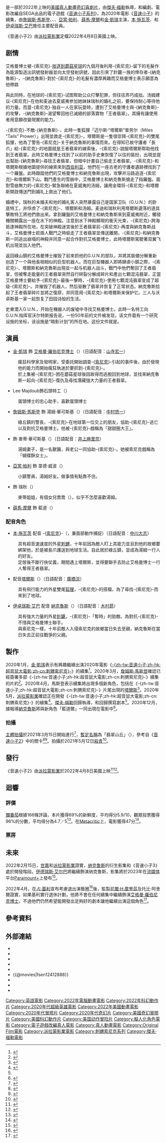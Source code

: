 {{NoteAT
|G1=Show
|G2=Movie
|G3=Games
|T=zh-hk:超音鼠大電影2;zh-tw:音速小子2 (電影);zh-cn:刺猬索尼克2 (电影)
|1=zh-hk:《超音鼠大電影2》;zh-tw:《音速小子2》; zh-cn:《刺猬索尼克2》
|2=zh-hans:本·施瓦茨; zh-hant:本·施瓦茨; zh-tw:班·許瓦茲
|3=zh-hk:阿湯;zh-tw:湯姆;zh-cn:湯姆;
|4=zh-hk:美迪;zh-tw:麥蒂;zh-cn:麥蒂;
|5=zh-hk:祖祖;zh-tw:喬喬;zh-cn:喬喬;
|6=zh-hk:華可斯基;zh-tw:華高斯基;zh-cn:華高斯基;
|7=zh-hk:綠山鎮;zh-tw:綠丘鎮;zh-cn:綠丘鎮;
|8=zh-hk:冬甩狂;zh-tw:甜甜圈大王;zh-cn:甜甜圈大王
|9=zh-hk:蝴蝶餅女士;zh-tw:蝴蝶酥女士;zh-cn:蝴蝶酥女士
|10=zh-hk:麗素;zh-tw:瑞秋;zh-cn:瑞秋
}}
{{Infobox film
| name = -{zh-tw:音速小子;zh-hk:超音鼠大電影;zh-cn:刺猬索尼克}-2
| original_name = {{lang|en|''Sonic the Hedgehog 2''}}
| image = Sonic the Hedgehog 2 Poster.jpg
| caption = 電影海報
| director = [[傑夫·福勒|傑夫·福勒]]
| producer = {{Plain list|
* [[尼爾·H·摩里茲|尼爾·H·摩里茲]]
* 托比·阿舍爾
* 中原亨
}}
| writer = {{Plain list|
* {{le|派翠克·凱西 (編劇)|Patrick Casey (writer)|派翠克·凱西}}
* {{le|沃姆·米勒|Worm Miller|喬許·米勒}}
}}
| based_on = {{based on|[[音速小子系列|音速小子系列]]|[[SEGA|SEGA]]<br />[[Sonic_Team|Sonic Team]]<br />[[中裕司|中裕司]]<br />[[大島直人|大島直人]]<br />[[安原廣和|安原廣和]]}}
| starring = {{Plain list|
* [[詹姆斯·馬斯登|詹姆斯·馬斯登]]
* [[本·施瓦茨|本·施瓦茨]]
* {{le|蒂卡·桑普特|Tika Sumpter}}
* {{le|柯琳·維拉德|Colleen Villard}}
* {{le|娜塔莎·羅斯威爾|Natasha Rothwell}}
* [[亞當·帕利|亞當·帕利]]
* [[薛馬·摩爾|薛馬·摩爾]]
* [[伊卓瑞斯·艾巴|伊卓瑞斯·艾巴]]
* [[金·凱瑞|金·凱瑞]]
}}
| music = [[Junkie_XL|湯姆·霍肯伯格]]
| cinematography = {{le|布蘭登·特羅斯特|Brandon Trost}}
| editing = 吉姆·梅
| studio = {{Plain list|
* SEGA
* [[Original_Film|Original Film]]
* {{le|Marza動畫星球工作室|Marza Animation Planet}}
* {{le|Blur Studio|Blur Studio}}
}}
| distributor = {{Plain list|
* [[派拉蒙影業|派拉蒙影業]]（美國、台灣）
* [[洲立影片發行（香港）|洲立-{影片}-發行]]（香港、澳門）
* {{lj|東寶東和|東宝東和|東和影業}}（日本）
}}
| released = {{Film date|2022|4|1|台灣|2022|4|8|美國|2022|7|21|香港、澳門|2022|8|19|日本}}
| runtime = 122分鐘<ref name=BBFC>{{Cite web |url=https://www.bbfc.co.uk/release/sonic-the-hedgehog-2-q29sbgvjdglvbjpwwc0xmdaxmzq5 |title=Sonic the Hedgehog 2 (PG) | date=2022-03-24 |website=[[British_Board_of_Film_Classification|British Board of Film Classification]] |access-date=2022-03-24  |url-status=live }}</ref>
| country = {{Plain list|
* {{美國電影產地}}
* {{日本電影}}
}}
| language = 英語
| budget = 9000萬–1.1億美元<ref name="BOPreview">Multiple sources:
* {{cite web|url=https://deadline.com/2022/04/sonic-the-hedgehog-2-ambulance-weekend-box-office-1234995965/|title=''Sonic The Hedgehog 2'' To Keep Spring Thing Going With $50M+ Start – Box Office Preview|date=2022-04-06|first=Anthony|last=D'Alessandro|website=[[Deadline_Hollywood|Deadline Hollywood]]|access-date=2022-04-06}}
* {{cite web|url=https://www.boxofficepro.com/weekend-box-office-forecast-sonic-the-hedgehog-2-may-break-out-as-ambulance-and-everything-everywhere-all-at-once-counter-program/|title=Weekend Box Office Forecast: ''Sonic the Hedgehog 2'' May Break Out as ''Ambulance'' and ''Everything Everywhere All at Once'' Counter-Program|date=2022-04-06|first=Shawn|last=Robbins|website=[[Boxoffice_Pro|Boxoffice Pro]]|access-date=2022-04-06}}
* {{cite web|url=https://variety.com/2022/film/news/sonic-2-box-office-opening-weekend-ambulance-1235225701/|title=Box Office: ''Sonic the Hedgehog 2'' Looks to Speed Past Jake Gyllenhaal's ''Ambulance'' and ''Morbius''|date=2022-04-06|first=Rebecca|last=Rubin|website=[[Variety_(magazine)|Variety]]|access-date=2022-04-06}}</ref>
| gross = 4億美元<ref name="BOM">{{cite web |url= https://www.boxofficemojo.com/title/tt12412888/?ref_=bo_rl_ti |title= Sonic the Hedgehog 2 (2022) |access-date=2022-04-04}}{{cbignore}}</ref>
| preceded_by = 《[[音速小子_(電影)|音速小子]]》
| followed_by = 
| cn_name = 刺猬索尼克2
| hk_name = 超音鼠大電影2
| tw_name = 音速小子2
| sg_name = 音速小子2
}}
{{作品名稱|name=''Sonic the Hedgehog 2''|hk=超音鼠大電影2|tw=音速小子2|cn=刺猬索尼克2|equiv-sg=tw}}是一部於2022年上映的[[美國|美國]][[動畫電影|真人動畫]][[奇幻片|奇幻]][[喜劇片|喜劇片]]，由[[傑夫·福勒|傑夫·福勒]]執導，{{le|派翠克·凱西 (編劇)|Patrick Casey (writer)|派翠克·凱西}}和{{le|沃姆·米勒|Worm Miller|喬許·米勒}}編劇。電影改編自SEGA出品的電子遊戲《[[音速小子系列|音速小子系列]]》，為2020年電影《[[音速小子_(電影)|音速小子]]》的續集，由[[詹姆斯·馬斯登|詹姆斯·馬斯登]]、{{le|蒂卡·桑普特|Tika Sumpter}}、{{le|娜塔莎·羅斯威爾|Natasha Rothwell}}、[[亞當·帕利|亞當·帕利]]、[[薛馬·摩爾|薛馬·摩爾]]和[[金·凱瑞|金·凱瑞]]主演，[[本·施瓦茨|本·施瓦茨]]、{{le|柯琳·維拉德|Colleen Villard}}和[[伊卓瑞斯·艾巴|伊卓瑞斯·艾巴]]擔任主要配音員。

《音速小子2》由[[派拉蒙影業|派拉蒙影業]]定檔2022年4月8日美國上映。

== 剧情 ==
艾格曼博士被-{索尼克}-[[音速小子_(電影)|放逐到蘑菇星球]]的九個月後利用-{索尼克}-留下的毛髮作為能源製造出訊號發射器並向太空發射訊號，因此引來了針鼴一族的倖存者-{納克魯斯}-，-{納克魯斯}-對於-{索尼克}-的毛髮有濃厚興趣而艾格曼博士表示願意為他帶路

與此同時，在地球的-{索尼克}-试图帮助公众打擊犯罪，但往往弄巧成拙。汤姆建议-{索尼克}-在他和麦迪去夏威夷参加她妹妹瑞秋的婚礼之前，要保持耐心等待他的力量。而當-{索尼克}-独自一人在家玩耍時，遭到了艾格曼博士與-{納克魯斯}-的攻擊，-{納克魯斯}-渴望奪回他已滅絕的部落寶物「王者翡翠」，其擁有讓使用者用意願改變現實的能力。

-{索尼克}-不敵-{納克魯斯}-，此時一隻狐狸「迈尔斯·“塔爾斯”普劳尔（Miles “Tails” Prower）」出現並救走-{索尼克}-，塔爾斯是一隻很崇拜-{索尼克}-的雙尾狐狸，他為了警告-{索尼克}-关于納克魯斯的事情而來。在得知已故守護者「長爪」給-{索尼克}-的地圖就是王者翡翠的線索後，-{索尼克}-說服塔爾斯帮助他找到王者翡翠。此時艾格曼博士找到了以前的助手史東恢復了以往的裝扮，出現並提出幫助-{納克魯斯}-尋找王者翡翠，但暗中計畫自己偷走王者翡翠。-{索尼克}-和塔爾斯根據地圖提供的線索來到[[西伯利亚|西伯利亚]]，他們在一座古老的守護者遺跡裡找到了一个羅盤。此時跟蹤他們的艾格曼博士和納克魯斯出現，攻擊并沿路追逐-{索尼克}-和塔爾斯下山。戰鬥產生的雪崩中，艾格曼博士和納克魯斯搶走了指羅盤。面對雪崩無力的-{索尼克}-緊急聯絡在夏威夷的汤姆，讓用金環将-{索尼克}-和塔爾斯開啟傳送門到婚礼上救出了他们。

婚禮中，瑞秋的未婚夫和他的婚礼客人突然暴露自己是国家卫队（G.U.N.）的卧底特工，并俘虏了-{索尼克}-、塔爾斯和汤姆。麦迪和瑞秋利用塔爾斯遺落的道具擊敗特工將他們救出來。拿到羅盤的艾格曼博士和納克魯斯來到夏威夷附近，觸發機關顯露出一座在水下的神殿。注意到水下神殿顯現的衝天光束，-{索尼克}-跨海抵達神殿所在地，在突破神殿迷宮後於王者翡翠前-{索尼克}-再度與納克魯斯战斗，艾格曼博士趁兩人戰鬥之時偷走了王者翡翠並傳送離開，-{索尼克}-和納克魯斯一同逃出崩塌的神殿并同意一起合作對抗艾格曼博士，此時塔爾斯駕駛著双翼飞机出現並加入他們。

返回綠山鎮的艾格曼博士摧毁了前來抓他的G.U.N.的部队，并將其裝備分解重新创造了一个與他長相相似的巨型机器人。而在巨型機器人即將肆虐小鎮之際，-{索尼克}-、塔爾斯和納克魯斯出現並一起与机器人战斗，戰鬥中他們奪回了王者翡翠，但被奪走能量的王者翡翠突然自行碎裂分解成碎片和產出七顆混沌翡翠，正當艾格曼博士要給予-{索尼克}-最後一擊時，-{索尼克}-使用七顆混沌翡翠变成了超级-{索尼克}-。并摧毁了机器人，然后驱散了翡翠并恢复了正常状态。納克魯斯拾起了王者翡翠碎片並將之復原，并同意用-{索尼克}-和塔爾斯来保护它。三人与沃卓斯基一家一起恢复了田园诗般的生活。

史東潜入G.U.N.，开始在機器人的废墟中寻找艾格曼博士。此時一名特工向G.U.N.指挥官沃尔特斯报告说，一份50年前的文件被发现，该文件载有一个研究设施的坐标，该设施是“暗影计划”的所在地。这份文件就是{{link-en|夏特(索尼克系列)|Shadow the Hedgehog|夏特}}。

== 演員 ==
* [[金·凱瑞|金·凱瑞]] 飾 [[蛋頭博士|艾格曼·羅伯尼克博士]]（{{lang|en|Dr. Ivo "Eggman" Robotnik}}）（日語配音：[[山寺宏一|山寺宏一]]）
: 瘋狂科學家及發明家，受委託開始調查-{[[音速小子|索尼克]]}-引起的事件後，由於發現他的能力而開始瘋狂執迷於要抓到-{索尼克}-。
: 於上集被-{索尼克}-困在蘑菇星球後因故得而逃脫回到地球，並找來納克魯斯一起向-{索尼克}-復仇及尋找潛藏強大力量的王者翡翠。

* Lee Majdoub飾石頭特工（{{lang|en|Agent Stone}}）
: 蛋頭博士的忠心助手，喜歡蛋頭博士

* [[詹姆斯·馬斯登|詹姆斯·馬斯登]] 飾 湯姆·華可斯基（{{lang|en|Tom Wachowski}}）（日語配音：[[中村悠一|中村悠一]]）
: 綠丘鎮的警長，-{索尼克}-在地球第一位交上的朋友，協助-{索尼克}-逃亡以及對抗艾格曼博士。他被-{索尼克}-戲稱為「甜甜圈大王」。

* {{le|蒂卡·桑普特|Tika Sumpter}} 飾 麥蒂·華可斯基（{{lang|en|Maddie Wachows十ki}}）（日語配音：[[井上麻里奈|井上麻里奈]]）
: 湯姆妻子，是一名獸醫，與老公一同協助-{索尼克}-。她被索尼克戲稱為「蝴蝶酥女士」。

* [[亞當·帕利|亞當·帕利]] 飾 韋德·威波（{{lang|en|Wade Whipple}}）
: 小鎮警員，湯姆好友。做事情有點靠不住。

* {{le|娜塔莎·羅斯威爾|Natasha Rothwell}} 飾 瑞秋（{{lang|en|Rachel}}）
: 麥蒂姐姐，有個女兒喬喬（{{lang|en|Jojo}}）。似乎不怎麼喜歡湯姆。

* [[薛馬·摩爾|薛馬·摩爾]] 飾 藍道（{{lang|en|Randall}}）

=== 配音角色 ===
* [[本·施瓦茨|本·施瓦茨]] 配音 -{[[刺猬索尼克_(角色)|索尼克]]}-（{{lang|en|Sonic}}，兼面部動作捕捉）（日語配音：[[中川大志|中川大志]]）
: 具有超音速速度的外星[[刺蝟|刺蝟]]，十年前因為敵人盯上其能力並且到他的故鄉要綁架他，於是被長爪護送到地球生活。自此居於綠丘鎮，並成為湯姆一行人的好友。
: 定居後不斷行俠仗義，期間遇上塔爾斯，並得要聯手去防止艾格曼博士一行人奪得王者翡翠。

* {{le|柯琳·維拉德|Colleen Villard}} 配音[[塔爾斯|塔爾斯]]（{{lang|en|Tails}}）（日語配音：[[廣橋涼|廣橋涼]]）
: 具有飛行能力的外星雙尾[[狐狸|狐狸]]，-{索尼克}-的搭檔，為了尋找-{索尼克}-而來到了地球。

* [[伊卓瑞斯·艾巴|伊卓瑞斯·艾巴]] 配音 [[納克魯斯|納克魯斯]]（{{lang|en|Knuckles}}）（日語配音：[[木村昴|木村昴]]）
: 具有強大力量的外星[[針鼴|針鼴]]，-{索尼克}-「暫時」的勁敵。為對抗-{索尼克}-不惜與艾格曼博士聯手。
: 與索尼克一樣，十年前敵人入侵索尼克的故鄉當日失去至親，納克魯斯在當日失去正前往戰爭的父親。

== 製作 ==
2020年1月，[[金·凱瑞|金·凱瑞]]表示有興趣繼續出演2020年電影《[[音速小子_(電影)|-{zh-tw:音速小子;zh-hk:超音鼠大電影;zh-cn:刺猬索尼克}-]]》的續集<ref>{{cite web|url=http://www.nintendolife.com/news/2020/01/the_sonic_movies_not_even_out_yet_but_jim_carrey_is_up_for_doing_a_sequel|title=The Sonic Movie's Not Even Out Yet, But Jim Carrey Is Up For Doing A Sequel|first=Ryan|last=Craddock|date=2020-01-27|website=Nintendo Life|accessdate=2020-01-27|archive-date=2020-01-27|archive-url=https://web.archive.org/web/20200127153725/http://www.nintendolife.com/news/2020/01/the_sonic_movies_not_even_out_yet_but_jim_carrey_is_up_for_doing_a_sequel|dead-url=no}}</ref>。2020年3月，[[詹姆斯·馬斯登|詹姆斯·馬斯登]]確認已經簽署多部《-{zh-tw:音速小子;zh-hk:超音鼠大電影;zh-cn:刺猬索尼克}-》續集的片約<ref>{{cite web|url=https://comicbook.com/gaming/2020/03/07/sonic-the-hedgehog-james-marsden-confirms-he-signed-on-for-multiple-sequels/|title=Sonic the Hedgehog Star James Marsden Confirms He's Signed on for Multiple Sequels|first=Aaron|last=Perine|date=2020-03-06|website=Comicbook.com|accessdate=2020-03-06|archive-date=2020-03-07|archive-url=https://web.archive.org/web/20200307150825/https://comicbook.com/gaming/2020/03/07/sonic-the-hedgehog-james-marsden-confirms-he-signed-on-for-multiple-sequels/|dead-url=no}}</ref>。2020年4月，馬斯登表示續集將出現多個新角色，包括在《-{zh-tw:音速小子;zh-hk:超音鼠大電影;zh-cn:刺猬索尼克}-》片尾出現的[[塔爾斯|塔爾斯]]<ref>{{cite web|title= Sonic the Hedgehog Star James Marsden on What He'd Like to See in a Potential Sequel|url= https://comicbook.com/gaming/2020/04/12/sonic-the-hedgehog-james-marsden-interview-sequel-tails/|website= Comicbook.com|access-date= 2020-04-13|archive-url= https://web.archive.org/web/20200413042750/https://comicbook.com/gaming/2020/04/12/sonic-the-hedgehog-james-marsden-interview-sequel-tails/|archive-date= 2020-04-13|dead-url= no}}</ref>。2020年5月，[[派拉蒙影業|派拉蒙影業]]確認正在開發《-{zh-tw:音速小子;zh-hk:超音鼠大電影;zh-cn:刺猬索尼克}-》的續集<ref name="Announcement">{{cite web|url=https://variety.com/2020/film/news/sonic-the-hedgehog-sequel-1234619356/|title='Sonic the Hedgehog' Sequel in the Works|first=Justin|last=Kroll|date=2020-05-28|website=Variety.com|accessdate=2020-05-28|archive-url=https://web.archive.org/web/20200529030235/https://variety.com/2020/film/news/sonic-the-hedgehog-sequel-1234619356/|archive-date=2020-05-29|dead-url=no}}</ref>。[[傑夫·福勒|傑夫·福勒]]回歸執導，{{le|派翠克·凱西 (編劇)|Patrick Casey (writer)|派翠克·凱西}}和{{le|沃姆·米勒|Worm Miller|喬許·米勒}}回歸撰寫劇本<ref name="Announcement" />。2020年12月，據報導[[納克魯斯|納克魯斯]]將與新角色「藍道爾」一同出現在電影中<ref>{{Cite web|title=Sonic the Hedgehog 2: Production Start Date Uncovered And New Knuckles' Details: Exclusive|url=https://www.theilluminerdi.com/2020/12/22/sonic-the-hedgehog-2-start/|access-date=2020-12-23|website=The Illuminerdi}}</ref>。

=== 拍攝 ===
[[主體拍攝|主體拍攝]]於2021年3月15日開始進行<ref>{{Cite web|last=Hutchinson|first=Chase|url=https://collider.com/sonic-the-hedgehog-2-filming-details/|title='Sonic the Hedgehog 2' Begins Production — See the Official Announcement|publisher=[[Collider|Collider]]|date=2021-03-15|access-date=2020-03-16}}</ref>，[[暫定名稱|暫定名稱]]為「翡翠山丘」（{{lang|en|Emerald Hill}}），參考自《[[音速小子2|音速小子2]]》中的關卡<ref>{{Cite web|url=https://www.sonicstadium.org/2020/11/production-of-sonic-movie-2-codename-emerald-hill-to-start-in-march-2021/|title=Production of Sonic Movie 2, Codename 'Emerald Hill', to Start in March 2021|website=The Sonic Stadium|date=2020-11-21|access-date=2020-11-22}}</ref><ref>{{cite web|last=Alvarez|first=Daniel|url=https://screenrant.com/sonic-hedgehog-2-movie-emerald-hill-working-title/|title=Sonic the Hedgehog 2 Working Title References Classic Game Level|publisher=[[Screen_Rant|Screen Rant]]|date=2020-11-28|access-date=2021-01-25}}</ref>。拍攝於2021年5月12日[[殺青|殺青]]<ref>{{cite tweet|user=fowltown|number=1392657544930226177|title=That’s a wrap in Vancouver! Thank you to all the amazing cast/crew in this city... so much incredible talent helping make #SonicMovie2 truly special (and spoiler alert... EPIC! )💙💙💙|date=2021-05-12|accessdate=2021-06-16}}</ref>。

== 發行 ==
《音速小子2》由[[派拉蒙影業|派拉蒙影業]]於2022年4月8日美國上映<ref>{{Cite web|title=Paramount Pushes 'A Quiet Place Part II,' 'Top Gun: Maverick' to 2021|url=https://www.hollywoodreporter.com/heat-vision/a-quiet-place-part-ii-top-gun-maverick-flee-2021-1304249|access-date=2020-07-24|website=The Hollywood Reporter|archive-date=2020-07-24|archive-url=https://web.archive.org/web/20200724025755/https://www.hollywoodreporter.com/heat-vision/a-quiet-place-part-ii-top-gun-maverick-flee-2021-1304249|dead-url=no}}</ref><ref>{{Cite web|last=Rubin|first=Rebecca|last2=Rubin|first2=Rebecca|date=2020-07-24|title=‘A Quiet Place 2,’ ‘Top Gun: Maverick’ Delayed Until 2021|url=https://variety.com/2020/film/box-office/a-quiet-place-2-top-gun-maverick-release-date-delay-1234709716/|access-date=2020-07-24|website=[[Variety|Variety]]|archive-date=2020-07-24|archive-url=https://web.archive.org/web/20200724031928/https://variety.com/2020/film/box-office/a-quiet-place-2-top-gun-maverick-release-date-delay-1234709716/|dead-url=no}}</ref>。

== 迴響 ==
=== 評價 ===
[[爛番茄|爛番茄]]根據166條評論，本片獲得69%的新鮮度，平均得分5.9/10，觀眾投票獲得96%的分數，平均得分為4.7／5<ref>{{Cite Rotten Tomatoes|title=Sonic the Hedgehog 2|id=sonic_the_hedgehog_2|type=movie|access-date=2022-04-08}}</ref>。在[[Metacritic|Metacritic]]上，電影獲得47分<ref>{{Cite Metacritic|id=sonic-the-hedgehog-2|type=movie|title=Sonic the Hedgehog 2|access-date=2022-04-08}}</ref>。

=== 票房 ===
{{start box}}
{{succession prize box|《[[魔比斯_(電影)|魔比斯]]》|《[[怪獸與鄧不利多的秘密|怪獸與鄧不利多的秘密]]》|{{flagicon|USA}} [[2022年美國週末電影票房冠軍列表|2022年美國週末票房冠軍]]|第14週}}
{{end box}}

== 未來 ==
2022年2月15日，[[世嘉|世嘉]]和[[派拉蒙影業|派拉蒙影業]]證實，[[纳克鲁斯|纳克鲁斯]]的衍生影集和《音速小子3》處於開發階段。[[伊德瑞斯·艾尔巴|伊德瑞斯·艾尔巴]]將繼續飾演纳克鲁斯，影集將於2023年在[[流媒体|流媒体]]平台[[Paramount+|Paramount+]]上發布<ref name="SequelAndKnuckles">{{Cite web |last=Kroll |first=Justin |date=February 15, 2022 |title='Sonic The Hedgehog' Universe Continues To Grow As Sega And Paramount Sign Off On Third Film As Well As A 'Knuckles' Spin-Off Series In The Works At Paramount+ With Idris Elba Reprising Role |url=https://deadline.com/2022/02/sonic-the-hedgehog-sega-paramount-third-installment-knuckles-spin-off-series-idris-elba-1234933921/ |url-status=live |archive-url=https://web.archive.org/web/20220215220856/https://deadline.com/2022/02/sonic-the-hedgehog-sega-paramount-third-installment-knuckles-spin-off-series-idris-elba-1234933921/ |archive-date=February 15, 2022 |access-date=February 15, 2022 |website=[[Deadline_Hollywood|Deadline Hollywood]]}}</ref>。

2022年4月，在[[占·基利|占·基利]]宣布考慮退出演藝圈<ref>{{Cite web |last1=Sharf |first1=Zack  |date=2022-04-01 |title=Jim Carrey 'Fairly Serious' About Retiring From Acting: 'I Have Enough. I've Done Enough' |url=https://variety.com/2022/film/news/jim-carrey-retiring-acting-1235220945/ |access-date=2022-04-03 |website=Variety |archive-date=April 7, 2022 |archive-url=https://web.archive.org/web/20220407162146/https://variety.com/2022/film/news/jim-carrey-retiring-acting-1235220945/ |url-status=live }}</ref>後，監製[[尼爾·H·摩里茲|尼爾·H·摩里茲]]及托比·阿舍爾證實，如果基利實行退休計劃，他將不會在任何續集中繼續飾演[[蛋頭博士|艾格曼·羅伯尼克博士]]，不過他們仍然希望能開發出足夠好的劇本讓他繼續出演這個角色<ref>{{cite web |last1=Dick |first1=Jeremy |title=Sonic the Hedgehog 2 Producers Believe Jim Carrey Would Return for Part 3 |url=https://movieweb.com/jim-carrey-teased-return-producers-sonic-3/ |website=MovieWeb |access-date=April 7, 2022 |date=April 7, 2022 |archive-date=April 7, 2022 |archive-url=https://web.archive.org/web/20220407133958/https://movieweb.com/jim-carrey-teased-return-producers-sonic-3/ |url-status=live }}</ref>。

== 參考資料 ==
{{Reflist|30em}}

== 外部連結 ==
* {{Imdb title}}
* {{metacritic film}}
* {{Rotten Tomatoes}}
* {{mojo title|}}
* {{amg movie|730808}}
* {{@movies|fsen12412888}}
* {{Yahoomovie id|11999}}
* {{Mtime|268169}}
* {{douban}}

{{音速小子系列}}
{{DEFAULTSORT:Sonic the Hedgehog 2 (film)}}
[[Category:英語電影|Category:英語電影]]
[[Category:2022年電腦動畫電影|Category:2022年電腦動畫電影]]
[[Category:2022年科幻動作片|Category:2022年科幻動作片]]
[[Category:2020年代超級英雄電影|Category:2020年代超級英雄電影]]
[[Category:2022年美國動畫電影|Category:2022年美國動畫電影]]
[[Category:2020年代冒險片|Category:2020年代冒險片]]
[[Category:2020年代奇幻片|Category:2020年代奇幻片]]
[[Category:美國奇幻冒險片|Category:美國奇幻冒險片]]
[[Category:美國科幻動作片|Category:美國科幻動作片]]
[[Category:美国动作冒险片|Category:美国动作冒险片]]
[[Category:擬人化角色電影|Category:擬人化角色電影]]
[[Category:電子遊戲改編真人電影|Category:電子遊戲改編真人電影]]
[[Category:真人動畫電影|Category:真人動畫電影]]
[[Category:Original_Film電影|Category:Original Film電影]]
[[Category:派拉蒙影業電影|Category:派拉蒙影業電影]]
[[Category:刺蝟索尼克系列|Category:刺蝟索尼克系列]]
[[Category:傑夫·福勒電影|Category:傑夫·福勒電影]]